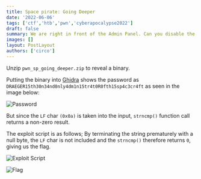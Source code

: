 ```yaml
---
title: Space pirate: Going Deeper
date: '2022-06-06'
tags: ['ctf','htb','pwn','cyberapocalypse2022']
draft: false
summary: We are right in front of the Admin Panel. Can you disable the mechanisms and take control of the Admin Panel?
images: []
layout: PostLayout
authors: ['circo']
---
```


Unzip `pwn_sp_going_deeper.zip` to reveal a binary.

Putting the binary into [Ghidra](https://ghidra-sre.org/) shows the password as `DRAEGER15th30n34nd0nly4dm1n15tr4t0R0fth15sp4c3cr4ft` as seen in the image below:

![Password](/static/images/space-pirate-going-deeper/1.png)

But since the `LF` char `(0x0a)` is taken into the input, `strncmp()` function call returns a non-zero result.

The exploit script is as follows; By terminating the string prematurely with a null byte, the `LF` char is not included and the `strncmp()` therefore returns `0`, giving us the flag.

![Exploit Script](/static/images/space-pirate-going-deeper/2.png)

![Flag](/static/images/space-pirate-going-deeper/3.png)
